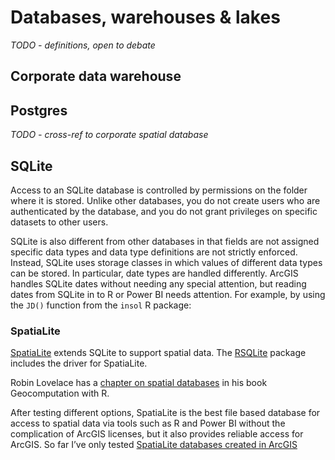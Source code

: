 # Databases, warehouses & lakes {#warehouse}

*TODO - definitions, open to debate*

## Corporate data warehouse

## Postgres

*TODO - cross-ref to corporate spatial database*

## SQLite

Access to an SQLite database is controlled by permissions on the folder where it is stored. Unlike other databases, you do not create users who are authenticated by the database, and you do not grant privileges on specific datasets to other users.

SQLite is also different from other databases in that fields are not assigned specific data types and data type definitions are not strictly enforced. Instead, SQLite uses storage classes in which values of different data types can be stored. In particular, date types are handled differently. ArcGIS handles SQLite dates without needing any special attention, but reading dates from SQLite in to R or Power BI needs attention. For example, by using the `JD()` function from the `insol` R package:

```{=html}
<script src="https://gist.github.com/laurie-platt/29dc747a558844b8fc916b68be06a1d3.js"></script>
```

### SpatiaLite

[SpatiaLite](https://www.gaia-gis.it/fossil/libspatialite/index) extends SQLite to support spatial data. The [RSQLite](https://cran.r-project.org/web/packages/RSQLite/vignettes/RSQLite.html) package includes the driver for SpatiaLite.

Robin Lovelace has a [chapter on spatial databases](https://geocompr.robinlovelace.net/read-write.html) in his book Geocomputation with R.

After testing different options, SpatiaLite is the best file based database for access to spatial data via tools such as R and Power BI without the complication of ArcGIS licenses, but it also provides reliable access for ArcGIS. So far I've only tested [SpatiaLite databases created in ArcGIS](https://desktop.arcgis.com/en/arcmap/10.3/analyze/arcpy-functions/createsqlitedb.htm)

